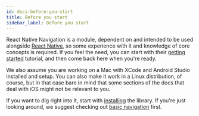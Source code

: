 ```yaml
---
id: docs-before-you-start
title: Before you start
sidebar_label: Before you start
---
```


React Native Navigation is a module, dependent on and intended to be used alongside [React Native](https://github.com/facebook/react-native), so some experience with it and knowledge of core concepts is required. If you feel the need, you can start with their [getting started](https://reactnative.dev/docs/getting-started) tutorial, and then come back here when you're ready.

We also assume you are working on a Mac with XCode and Android Studio installed and setup. You can also make it work in a Linux distribution, of course, but in that case bare in mind that some sections of the docs that deal with iOS might not be relevant to you.

If you want to dig right into it, start with [installing](docs-installing.mdx) the library. If you're just looking around, we suggest checking out [basic navigation](docs-basic-navigation.mdx) first.

